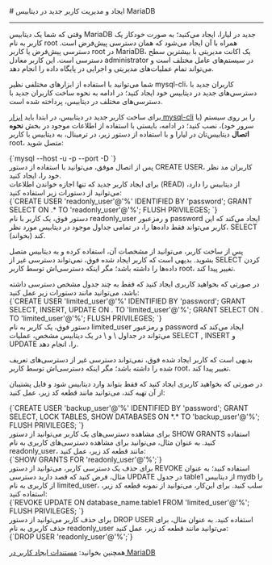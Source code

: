 

<Layout>
<Head>
<title>مستندات ایجاد و مدیریت کاربر جدید در دیتابیس MariaDB - لیارا</title>
<meta property="og:title" content="مستندات خدمات رایانش ابری لیارا" />
<meta property="og:description" content="مستندات ایجاد و مدیریت کاربر جدید در دیتابیس MariaDB"  />
</Head>
# ایجاد و مدیریت کاربر جدید در دیتابیس MariaDB
<hr className="mb-2" />

وقتی که شما یک دیتابیس MariaDB جدید در لیارا، ایجاد می‌کنید؛ به صورت خودکار یک کاربر به نام root همراه با آن ایجاد می‌شود که همان دسترسی پیش‌فرض است.
دسترسی پیش‌فرض یا کاربر <Important>root</Important> در MariaDB، یک اکانت مدیریتی با بیشترین سطح دسترسی است. این کاربر معادل administrator در سیستم‌های عامل مختلف است و می‌تواند تمام عملیات‌های مدیریتی و اجرایی در پایگاه داده را انجام دهد.
<div className="h-2" />

شما می‌توانید با استفاده از ابزارهای مختلفی نظیر mysql-cli، کاربران جدید با دسترسی‌های جدید 
در دیتابیس خود ایجاد کنید؛ در ادامه به نحوه ساخت کاربران جدید با دسترسی‌های مختلف در دیتابیس، پرداخته شده است.
<div className="h-2" />

برای ساخت کاربر جدید در دیتابیس، در ابتدا باید <a href="/dbaas/mariadb/how-tos/connect-via-cli/mysql/" className="text-[#2196f3]">ابزار mysql-cli</a> را بر روی سیستم (یا سرور خود)، نصب کنید؛ در ادامه، بایستی با استفاده از اطلاعات موجود در بخش **نحوه اتصال** دیتابیس‌تان در لیارا و با استفاده از دستور زیر، در ترمینال، به دیتابیس با کاربر root، متصل شوید: 

<div className="h-4" />
    <div dir='ltr'>
    <Highlight className="bash">
        {`mysql --host <hostname> -u <username> -p<password> --port <port> -D <database_name>`}
    </Highlight>
    </div>
<div className="h-4" />
پس از اتصال موفق، می‌توانید با استفاده از دستور <Important>CREATE USER</Important>، کاربران مد نظر خود را، ایجاد کنید.

<Section id="create-readonly-user" title="ساخت کاربر با دسترسی Read-Only" />
برای ایجاد کاربر جدید که تنها اجازه خواندن اطلاعات (READ) از دیتابیس را دارد، می‌توانید از دستورات زیر استفاده کنید:


<div className="h-4" />
    <div dir='ltr'>
    <Highlight className="bash">
        {`CREATE USER 'readonly_user'@'%' IDENTIFIED BY 'password';
GRANT SELECT ON <database_name>.* TO 'readonly_user'@'%';
FLUSH PRIVILEGES;
`}
    </Highlight>
    </div>
<div className="h-4" />
دستور فوق، یک کاربر با نام <Important>readonly_user</Important> و رمزعبور <Important>password</Important> ایجاد می‌کند که این کاربر می‌تواند 
فقط داده‌ها را، در تمامی جداول موجود در دیتابیس مورد نظر، <Important>SELECT</Important> کند (بخواند).

پس از ساخت کاربر، می‌توانید از مشخصات آن، استفاده کرده و به دیتابیس متصل بشوید.
بدیهی است که کاربر ایجاد شده فوق، نمی‌تواند 
دسترسی غیر از SELECT کردن داده‌ها را داشته باشد؛ مگر اینکه 
دسترسی‌اش توسط کاربر root، تغییر پیدا کند.
<Section id="create-limited-user" title="ساخت کاربر با دسترسی محدود به برخی جداول" />
در صورتی که بخواهید کاربری ایجاد کنید که فقط به چند جدول مشخص دسترسی داشته باشد، می‌توانید مانند دستورات زیر عمل کنید:

<div className="h-4" />
    <div dir='ltr'>
    <Highlight className="bash">
        {`CREATE USER 'limited_user'@'%' IDENTIFIED BY 'password';
GRANT SELECT, INSERT, UPDATE ON <database_name>.<table_name_1> TO 'limited_user'@'%';
GRANT SELECT ON <database_name>.<table_name_2> TO 'limited_user'@'%';
FLUSH PRIVILEGES;
`}
    </Highlight>
    </div>
<div className="h-4" />
دستور فوق، یک کاربر به نام <Important>limited_user</Important> و رمزعبور <Important>password</Important> ایجاد می‌کند که می‌تواند 
در جداول \<table_name_1\> و \<table_name_2\> در یک دیتابیس مشخص، عملیات <Important>SELECT</Important> , <Important>INSERT</Important> و <Important>UPDATE</Important> را، انجام دهد.

بدیهی است که کاربر ایجاد شده فوق، نمی‌تواند دسترسی غیر از دسترسی‌های تعریف شده را داشته باشد؛ مگر اینکه دسترسی‌اش توسط کاربر root، تغییر پیدا کند.

<Section id="create-backup-user" title="ساخت کاربر فقط برای تهیه فایل پشتیبان" />

در صورتی که بخواهید کاربری ایجاد کنید که فقط 
بتواند وارد دیتابیس شود و فایل پشتیبان از آن تهیه کند، می‌توانید مانند قطعه کد زیر، عمل کنید:

<div className="h-4" />
    <div dir='ltr'>
    <Highlight className="bash">
        {`CREATE USER 'backup_user'@'%' IDENTIFIED BY 'password';
GRANT SELECT, LOCK TABLES, SHOW DATABASES ON *.* TO 'backup_user'@'%';
FLUSH PRIVILEGES;
`}
    </Highlight>
    </div>

<Section id="see-user-roles" title="مشاهده دسترسی‌های یک کاربر" />
برای مشاهده دسترسی‌های یک کاربر می‌توانید از دستور <Important>SHOW GRANTS</Important> استفاده کنید. به عنوان مثال،
می‌توانید برای مشاهده دسترسی‌های کاربری به نام <Important>readonly_user</Important>، مانند قطعه کد زیر، عمل کنید:

<div className="h-4" />
    <div dir='ltr'>
    <Highlight className="bash">
        {`SHOW GRANTS FOR 'readonly_user'@'%';`}
    </Highlight>
    </div>

<Section id="delete-user-roles" title="حذف دسترسی‌ یک کاربر" />
برای حذف یک دسترسی کاربر، می‌توانید از دستور <Important>REVOKE</Important> استفاده کنید؛ 
به عنوان مثال، فرض کنید که قصد دارید دسترسی <Important>UPDATE</Important> در جدول table1 از دیتابیس mydb را از کاربری به نام <Important>limited_user</Important>، سلب کنید.
برای این‌کار، می‌توانید از نمونه قطعه کد زیر، استفاده کنید:
<div className="h-4" />
<div dir='ltr'>
    <Highlight className="bash">
        {`REVOKE UPDATE ON database_name.table1 FROM 'limited_user'@'%';
FLUSH PRIVILEGES;
`}
    </Highlight>
</div>

<Section id="delete-user" title="حذف یک کاربر" />
برای حذف کاربر می‌توانید از دستور <Important>DROP USER</Important> استفاده کنید. به عنوان مثال، 
برای حذف کاربری به نام <Important>readonly_user</Important> می‌توانید مانند قطعه کد زیر، عمل کنید:
<div className="h-4" />
<div dir='ltr'>
    <Highlight className="bash">
        {`DROP USER 'readonly_user'@'%';`}
    </Highlight>
</div>

<Alert variant="success">
<p>
همچنین بخوانید: <a href="https://dev.mysql.com/doc/refman/8.4/en/create-user.html" className="text-[#2196f3]">مستندات ایجاد کاربر در MariaDB</a>
</p>
</Alert>

</Layout>